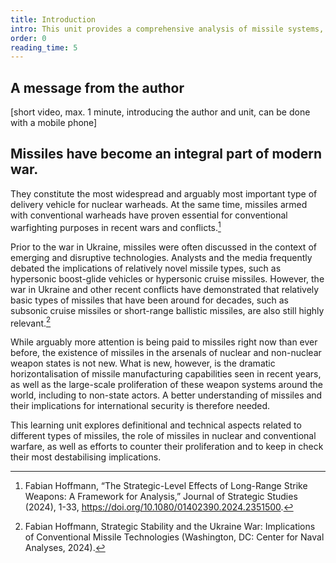 ```yaml
---
title: Introduction
intro: This unit provides a comprehensive analysis of missile systems, encompassing technical specifications, strategic implications, and political ramifications. It examines proliferation dynamics, including dual-use technologies and the evolving landscape of missile development.
order: 0
reading_time: 5
---
```


## A message from the author

[short video, max. 1 minute, introducing the author and unit, can be done with a mobile phone]

## Missiles have become an integral part of modern war.


<Figure
  src="HNLMS_De_Zeven_Provincien_fires_Harpoon_missile_(cropped).jpg"
  alt="The Dutch frigate De Zeven Provinciën (F802) fires an AGM-84 Harpoon"
  size="medium"
  caption="The Dutch frigate De Zeven Provinciën (F802) fires an AGM-84 Harpoon"
  credit="Dutch Ministry of Defence CC0 1.0/Wikimedia"
  license="CC0 1.0"
></Figure>

They constitute the most widespread and arguably most important type of delivery vehicle for nuclear warheads. At the same time, missiles armed with conventional warheads have proven essential for conventional warfighting purposes in recent wars and conflicts.[^1]

Prior to the war in Ukraine, missiles were often discussed in the context of emerging and disruptive technologies. Analysts and the media frequently debated the implications of relatively novel missile types, such as hypersonic boost-glide vehicles or hypersonic cruise missiles. However, the war in Ukraine and other recent conflicts have demonstrated that relatively basic types of missiles that have been around for decades, such as subsonic cruise missiles or short-range ballistic missiles, are also still highly relevant.[^2]

<Figure
  src="Iskander-M_ballistic_missile_with_cluster_warhead_wreckage_02.jpg"
  alt="Remnants of a Russian Iskander-M ballistic missile with cluster warhead shot down over Kramatorsk, Ukraine"
  size="medium"
  caption="Remnants of a Russian Iskander-M ballistic missile with cluster warhead shot down over Kramatorsk, Ukraine"
  credit="National Police of Ukraine (npu.gov.ua), CC BY 4.0"
  license="CC BY 4.0"
></Figure>

While arguably more attention is being paid to missiles right now than ever before, the existence of missiles in the arsenals of nuclear and non-nuclear weapon states is not new. What is new, however, is the dramatic horizontalisation of missile manufacturing capabilities seen in recent years, as well as the large-scale proliferation of these weapon systems around the world, including to non-state actors. A better understanding of missiles and their implications for international security is therefore needed.

This learning unit explores definitional and technical aspects related to different types of missiles, the role of missiles in nuclear and conventional warfare, as well as efforts to counter their proliferation and to keep in check their most destabilising implications.


[^1]:Fabian Hoffmann, “The Strategic-Level Effects of Long-Range Strike Weapons: A Framework for Analysis,” Journal of Strategic Studies (2024), 1-33, https://doi.org/10.1080/01402390.2024.2351500.
[^2]:Fabian Hoffmann, Strategic Stability and the Ukraine War: Implications of Conventional Missile Technologies (Washington, DC: Center for Naval Analyses, 2024).
